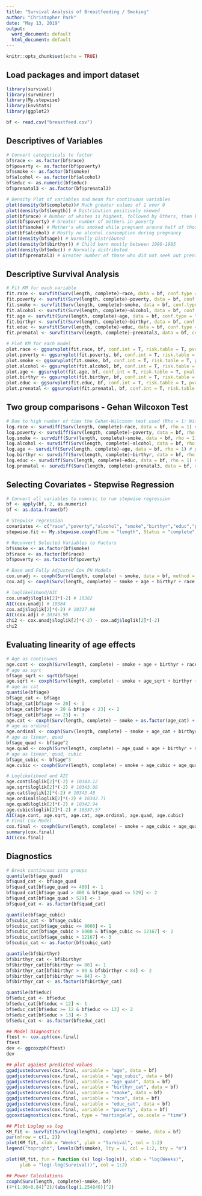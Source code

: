 ```yaml
---
title: "Survival Analysis of Breastfeeding / Smoking"
author: "Christopher Park"
date: "May 13, 2019"
output:
  word_document: default
  html_document: default
---
```


```r
knitr::opts_chunk$set(echo = TRUE)
```

## Load packages and import dataset
```r
library(survival)
library(survminer)
library(My.stepwise)
library(EnvStats)
library(ggplot2)

bf <- read.csv("breastfeed.csv")
```

## Descriptives of Variables
```r
# Convert categoricals to factor
bf$race <- as.factor(bf$race)
bf$poverty <- as.factor(bf$poverty)
bf$smoke <- as.factor(bf$smoke)
bf$alcohol <- as.factor(bf$alcohol)
bf$educ <- as.numeric(bf$educ)
bf$prenatal3 <- as.factor(bf$prenatal3)

# Density Plot of variables and mean for continuous variables
plot(density(bf$complete))# Much greater values of 1 over 0
plot(density(bf$length)) # Distribution positively skewed
plot(bf$race) # Number of whites is highest, followed by Others, then Blacks
plot(bf$poverty) # Greater number of mothers in poverty
plot(bf$smoke) # Mother's who smoked while pregnant around half of those who did not smoke
plot(bf$alcohol) # Mostly no alcohol consumption during pregnancy
plot(density(bf$age)) # Normally Distributed
plot(density(bf$birthyr)) # Child born mostly between 1980-1985
plot(density(bf$educ)) # Normally distributed 
plot(bf$prenatal3) # Greater number of those who did not seek out prenatal care in first three 3 months
```

## Descriptive Survival Analysis
```r
# Fit KM for each variable
fit.race <- survfit(Surv(length, complete)~race, data = bf, conf.type = "log-log") # conf.type log-log
fit.poverty <- survfit(Surv(length, complete)~poverty, data = bf, conf.type = "log-log") # conf.type log-log
fit.smoke <- survfit(Surv(length, complete)~smoke, data = bf, conf.type = "log-log") # conf.type log-log
fit.alcohol <- survfit(Surv(length, complete)~alcohol, data = bf, conf.type = "log-log") # conf.type log-log
fit.age <- survfit(Surv(length, complete)~age, data = bf, conf.type = "log-log") # conf.type log-log
fit.birthyr <- survfit(Surv(length, complete)~birthyr, data = bf, conf.type = "log-log") # conf.type log-log
fit.educ <- survfit(Surv(length, complete)~educ, data = bf, conf.type = "log-log") # conf.type log-log
fit.prenatal <- survfit(Surv(length, complete)~prenatal3, data = bf, conf.type = "log-log") # conf.type log-log

# Plot KM for each model
plot.race <- ggsurvplot(fit.race, bf, conf.int = T, risk.table = T, pval = T)
plot.poverty <- ggsurvplot(fit.poverty, bf, conf.int = T, risk.table = T, pval = T)
plot.smoke <- ggsurvplot(fit.smoke, bf, conf.int = T, risk.table = T, pval = T)
plot.alcohol <- ggsurvplot(fit.alcohol, bf, conf.int = T, risk.table = T, pval = T)
plot.age <- ggsurvplot(fit.age, bf, conf.int = T, risk.table = T, pval = T)
plot.birthyr <- ggsurvplot(fit.birthyr, bf, conf.int = T, risk.table = T, pval = T)
plot.educ <- ggsurvplot(fit.educ, bf, conf.int = T, risk.table = T, pval = T)
plot.prenatal <- ggsurvplot(fit.prenatal, bf, conf.int = T, risk.table = T, pval = T)
```

## Two group comparisons - Gehan Wilcoxon Test
```r
# Due to high number of ties the Gehan-Wilcoxon test used (Rho = 1: Wilcoxon)
log.race <- survdiff(Surv(length, complete)~race, data = bf, rho = 1) # p = 0.008
log.poverty <- survdiff(Surv(length, complete)~poverty, data = bf, rho = 1) # p = 0.9
log.smoke <- survdiff(Surv(length, complete)~smoke, data = bf, rho = 1) # p = 0.004
log.alcohol <- survdiff(Surv(length, complete)~alcohol, data = bf, rho = 1) # p = 0.2
log.age <- survdiff(Surv(length, complete)~age, data = bf, rho = 1) # p = 0.2
log.birthyr <- survdiff(Surv(length, complete)~birthyr, data = bf, rho = 1) # p = 0.1
log.educ <- survdiff(Surv(length, complete)~educ, data = bf, rho = 1) #p = 0.04
log.prenatal <- survdiff(Surv(length, complete)~prenatal3, data = bf, rho = 1) #p = 0.5
```

## Selecting Covariates - Stepwise Regression
```r
# Convert all variables to numeric to run stepwise regression
bf <- apply(bf, 2, as.numeric)
bf <- as.data.frame(bf)

# Stepwise regression
covariates <- c("race","poverty","alcohol", "smoke","birthyr","educ","prenatal3")
stepwise.fit <- My.stepwise.coxph(Time = "length", Status = "complete", in.variable = "age", variable.list = covariates, data = bf, sle = 0.2, sls = 0.1)

# Reconvert Selected Variables to Factors 
bf$smoke <- as.factor(bf$smoke)
bf$race <- as.factor(bf$race)
bf$poverty <- as.factor(bf$poverty)

# Base and Fully Adjusted Cox PH Models
cox.unadj <- coxph(Surv(length, complete) ~ smoke, data = bf, method = "efron") # efron approximation due to high number of ties and yields closer estimates than breslow
cox.adj <- coxph(Surv(length, complete) ~ smoke + age + birthyr + race + educ + poverty, data = bf, method = "efron")

# loglikelihood/AIC
cox.unadj$loglik[2]*(-2) # 10382
AIC(cox.unadj) # 10384
cox.adj$loglik[2]*(-2) # 10337.98
AIC(cox.adj) # 10349.98
chi2 <- cox.unadj$loglik[2]*(-2) - cox.adj$loglik[2]*(-2)
chi2
```


## Evaluating linearity of age effects
```r
# Age as continuous
age.cont <- coxph(Surv(length, complete) ~ smoke + age + birthyr + race + educ + poverty, data = bf, method = "efron")
# age as sqrt
bf$age_sqrt <- sqrt(bf$age)
age.sqrt <- coxph(Surv(length, complete) ~ smoke + age_sqrt + birthyr + race + educ + poverty, data = bf, method = "efron")
# age as cat
quantile(bf$age)
bf$age_cat <- bf$age
bf$age_cat[bf$age <= 20] <- 1
bf$age_cat[bf$age > 20 & bf$age < 23] <- 2
bf$age_cat[bf$age >= 23] <- 3
age.cat <- coxph(Surv(length, complete) ~ smoke + as.factor(age_cat) + birthyr + race + educ + poverty, data = bf, method = "efron")
# age as ordinal
age.ordinal <- coxph(Surv(length, complete) ~ smoke + age_cat + birthyr + race + educ + poverty, data = bf, method = "efron")
# age as linear, quad
bf$age_quad <- bf$age^2
age.quad <- coxph(Surv(length, complete) ~ age_quad + age + birthyr + smoke + race + educ + poverty, data = bf, method = "efron")
# age as linear, quad, cubic
bf$age_cubic <- bf$age^3
age.cubic <- coxph(Surv(length, complete) ~ smoke + age_cubic + age_quad + age + birthyr + race + educ + poverty, data = bf, method = "efron")

# Loglikelihood and AIC
age.cont$loglik[2]*(-2) # 10343.12
age.sqrt$loglik[2]*(-2) # 10343.08
age.cat$loglik[2]*(-2) # 10343.48
age.ordinal$loglik[2]*(-2) # 10342.71
age.quad$loglik[2]*(-2) # 10342.94
age.cubic$loglik[2]*(-2) # 10337.57
AIC(age.cont, age.sqrt, age.cat, age.ordinal, age.quad, age.cubic)
# Final Cox Model
cox.final <- coxph(Surv(length, complete) ~ smoke + age_cubic + age_quad + age + birthyr + race + educ + poverty, data = bf, method = "efron")
summary(cox.final)
AIC(cox.final)
```
## Diagnostics
```r
# Break continuous into groups
quantile(bf$age_quad)
bf$quad_cat <- bf$age_quad
bf$quad_cat[bf$age_quad <= 400] <- 1
bf$quad_cat[bf$age_quad > 400 & bf$age_quad <= 529] <- 2
bf$quad_cat[bf$age_quad > 529] <- 3
bf$quad_cat <- as.factor(bf$quad_cat)

quantile(bf$age_cubic)
bf$cubic_cat <- bf$age_cubic
bf$cubic_cat[bf$age_cubic <= 8000] <- 1
bf$cubic_cat[bf$age_cubic > 8000 & bf$age_cubic <= 12167] <- 2
bf$cubic_cat[bf$age_cubic > 12167] <- 3
bf$cubic_cat <- as.factor(bf$cubic_cat)

quantile(bf$birthyr)
bf$birthyr_cat <- bf$birthyr
bf$birthyr_cat[bf$birthyr <= 80] <- 1
bf$birthyr_cat[bf$birthyr > 80 & bf$birthyr < 84] <- 2
bf$birthyr_cat[bf$birthyr >= 84] <- 3
bf$birthyr_cat <- as.factor(bf$birthyr_cat)

quantile(bf$educ)
bf$educ_cat <- bf$educ
bf$educ_cat[bf$educ < 12] <- 1
bf$educ_cat[bf$educ >= 12 & bf$educ <= 13] <- 2
bf$educ_cat[bf$educ > 13] <- 3
bf$educ_cat <- as.factor(bf$educ_cat)

## Model Diagnostics
ftest <- cox.zph(cox.final)
ftest
dev <- ggcoxzph(ftest)
dev

## plot against predicted values
ggadjustedcurves(cox.final, variable = "age", data = bf)
ggadjustedcurves(cox.final, variable = "age_cubic", data = bf)
ggadjustedcurves(cox.final, variable = "age_quad", data = bf)
ggadjustedcurves(cox.final, variable = "birthyr_cat", data = bf)
ggadjustedcurves(cox.final, variable = "smoke", data = bf)
ggadjustedcurves(cox.final, variable = "race", data = bf)
ggadjustedcurves(cox.final, variable = "educ_cat", data = bf)
ggadjustedcurves(cox.final, variable = "poverty", data = bf)
ggcoxdiagnostics(cox.final, type = "martingale", ox.scale = "time")

## Plot Loglog vs log
KM_fit <- survfit(Surv(log(length), complete) ~ smoke, data = bf)
par(mfrow = c(1, 2))
plot(KM_fit, xlab = "Weeks", ylab = "Survival", col = 1:2)
legend("topright", levels(bf$smoke), lty = 1, col = 1:2, bty = "n")

plot(KM_fit, fun = function (s) log(-log(s)), xlab = "log(Weeks)", 
     ylab = "log(-log(Survival))", col = 1:2)

## Power Calculations
coxph(Surv(length, complete)~smoke, bf)
(4*(1.96+0.84)^2)/(abs(log(1.254846))^2)
```

